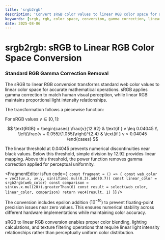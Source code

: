 ```yaml
---
title: 'srgb2rgb'
description: 'Convert sRGB color values to linear RGB color space for accurate color processing and calculations'
keywords: [srgb, rgb, color space, conversion, gamma correction, linear, web standard]
date: 2025-08-06
---
```



# srgb2rgb: sRGB to Linear RGB Color Space Conversion

### Standard RGB Gamma Correction Removal

The sRGB to linear RGB conversion transforms standard web color values to linear color space for accurate mathematical operations. sRGB applies gamma correction to match human visual perception, while linear RGB maintains proportional light intensity relationships.

The transformation follows a piecewise function:

For sRGB values $v \in [0, 1]$:

$$
\text{RGB} = \begin{cases}
\frac{v}{12.92} & \text{if } v \leq 0.04045 \\
\left(\frac{v + 0.055}{1.055}\right)^{2.4} & \text{if } v > 0.04045
\end{cases}
$$

The linear threshold at $0.04045$ prevents numerical discontinuities near black values. Below this threshold, simple division by $12.92$ provides linear mapping. Above this threshold, the power function removes gamma correction applied for perceptual uniformity.

<FragmentEditor
        isFun
        code={`
const fragment = () => {
        const web_color = vec3(uv.x, uv.y, sin(iTime).mul(0.3).add(0.7))
        const linear_color = srgb2rgb(web_color)
        const comparison = sin(uv.x.mul(20)).greaterThan(0)
        const result = select(web_color, linear_color, comparison)
        return vec4(result, 1)
}`}
/>

The conversion includes epsilon addition ($10^{-10}$) to prevent floating-point precision issues near zero values. This ensures numerical stability across different hardware implementations while maintaining color accuracy.

sRGB to linear RGB conversion enables proper color blending, lighting calculations, and texture filtering operations that require linear light intensity relationships rather than perceptually uniform color distribution.
